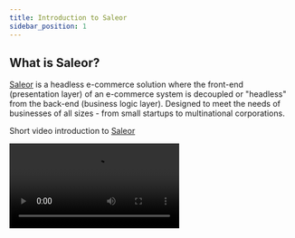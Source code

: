 ```yaml
---
title: Introduction to Saleor
sidebar_position: 1
---
```



## What is Saleor?

[Saleor](https://saleor.io) is a headless e-commerce solution where the front-end (presentation layer) of an e-commerce system is decoupled or "headless" from the back-end (business logic layer). Designed to meet the needs of businesses of all sizes - from small startups to multinational corporations.

Short video introduction to [Saleor](https://saleor.io)

<Video src="https://www.youtube.com/embed/6XCpeP73qtA" />

<CardGrid>

[**Demo** Discover an example store built on Saleor.](https://demo.saleor.io/channel-pln/en-US/)

[**Saleor Cloud** Get productive quickly with a free developer Saleor Cloud plan.](https://saleor.io/pricing/)

[**Saleor Platform** Run Saleor locally with ease.](https://github.com/saleor/saleor-platform)

[**Integrations** See what Saleor integrates with.](https://saleor.io/integrations/)

</CardGrid>
